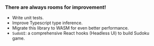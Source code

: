 ### There are always rooms for improvement!

- Write unit tests.
- Improve Typescript type inference.
- Migrate this library to WASM for even better performance.
- `SudoUI`: a comprehensive React hooks (Headless UI) to build Sudoku game.

